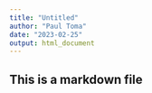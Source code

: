 ```yaml
---
title: "Untitled"
author: "Paul Toma"
date: "2023-02-25"
output: html_document
---
```

## This is a markdown file